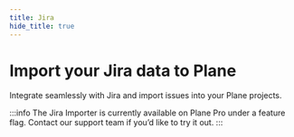 ```yaml
---
title: Jira
hide_title: true
---
```



<div className="tag-wrapper">
 <h1>Import your Jira data to Plane</h1>
<Tags 
  tags={[ 
    { name: "Pro", additionalClass: "pro" }
  ]} 
 />
</div>

Integrate seamlessly with Jira and import issues into your Plane projects. 

:::info
The Jira Importer is currently available on Plane Pro under a feature flag. Contact our support team if you’d like to try it out.
:::
